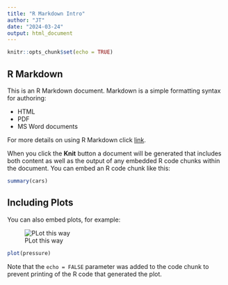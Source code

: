 ```yaml
---
title: "R Markdown Intro"
author: "JT"
date: "2024-03-24"
output: html_document
---
```


```r
knitr::opts_chunk$set(echo = TRUE)
```

## R Markdown

This is an R Markdown document. Markdown is a simple formatting syntax for authoring:

* HTML
* PDF
* MS Word documents

For more details on using R Markdown click [link](http://rmarkdown.rstudio.com).

When you click the **Knit** button a document will be generated that includes both content as well as the output of any embedded R code chunks within the document. You can embed an R code chunk like this:

```r
summary(cars)
```

## Including Plots

You can also embed plots, for example:

![PLot this way](../../../three penguin species.png)

```r
plot(pressure)
```

Note that the `echo = FALSE` parameter was added to the code chunk to prevent printing of the R code that generated the plot.
